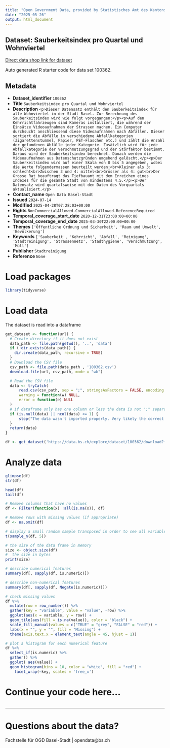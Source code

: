 ```yaml
---
title: "Open Government Data, provided by Statistisches Amt des Kantons Basel-Stadt - Fachstelle OGD"
date: "2025-05-26"
output: html_document
---
```


## Dataset: Sauberkeitsindex pro Quartal und Wohnviertel

[Direct data shop link for dataset](https://data.bs.ch/explore/dataset/100362)

Auto generated R starter code for data set 100362.

## Metadata

- **Dataset_identifier** `100362`
- **Title** `Sauberkeitsindex pro Quartal und Wohnviertel`
- **Description** `<p>Dieser Datensatz enthält den Sauberkeitsindex für alle Wohnviertel in der Stadt Basel. Zur Berechnung des Sauberkeitsindex wird wie folgt vorgegangen:</p><p>Auf den Kehrrichtfahrzeugen sind Kameras installiert, die während der Einsätze Videoaufnahmen der Strassen machen. Ein Computer durchsucht anschliessend diese Videoaufnahmen nach Abfällen. Dieser sortiert die Abfälle in verschiedene Abfallkategorien (Zigarettenstummel, Papier, PET-Flaschen etc.) und zählt die Anzahl der gefundenen Abfälle jeder Kategorie. Zusätzlich wird für jede Abfallkategorie der Verschmutzungsgrad und der Störfaktor bestimmt. Daraus wird der Sauberkeitsindex berechnet. Danach werden die Videoaufnahmen aus Datenschutzgründen umgehend gelöscht.</p><p>Der Sauberkeitsindex wird auf einer Skala von 0 bis 5 angegeben, wobei die Werte folgendermassen beurteilt werden:<br>Kleiner als 3: schlecht<br>Zwischen 3 und 4: mittel<br>Grösser als 4: gut<br>Der Grosse Rat beauftragt das Tiefbauamt mit dem Erreichen eines Indexes für die gesamte Stadt von mindestens 4.5.</p><p>Der Datensatz wird quartalsweise mit den Daten des Vorquartals aktualisiert.</p>`
- **Contact_name** `Open Data Basel-Stadt`
- **Issued** `2024-07-14`
- **Modified** `2025-04-28T07:28:03+00:00`
- **Rights** `NonCommercialAllowed-CommercialAllowed-ReferenceRequired`
- **Temporal_coverage_start_date** `2020-12-31T23:00:00+00:00`
- **Temporal_coverage_end_date** `2025-03-30T22:00:00+00:00`
- **Themes** `['Öffentliche Ordnung und Sicherheit', 'Raum und Umwelt', 'Bevölkerung']`
- **Keywords** `['Sauberkeit', 'Kehrricht', 'Abfall', 'Reinigung', 'Stadtreinigung', 'Strassennetz', 'Stadthygiene', 'Verschmutzung', 'Müll']`
- **Publisher** `Stadtreinigung`
- **Reference** `None`


# Load packages

```r

library(tidyverse)
```

# Load data

The dataset is read into a dataframe

```r
get_dataset <- function(url) {
  # Create directory if it does not exist
  data_path <- file.path(getwd(), '..', 'data')
  if (!dir.exists(data_path)) {
    dir.create(data_path, recursive = TRUE)
  }
  # Download the CSV file
  csv_path <- file.path(data_path , '100362.csv')
  download.file(url, csv_path, mode = "wb")

  # Read the CSV file
  data <- tryCatch(
      read.csv(csv_path, sep = ";", stringsAsFactors = FALSE, encoding = "UTF-8"),
      warning = function(w) NULL,
      error = function(e) NULL
  )
  # if dataframe only has one column or less the data is not ";" separated
  if (is.null(data) || ncol(data) <= 1) {
      stop("The data wasn't imported properly. Very likely the correct separator couldn't be found.\nPlease check the dataset manually and adjust the code.")
  }
  return(data)
}
```

```r

df <- get_dataset('https://data.bs.ch/explore/dataset/100362/download?format=csv&timezone=Europe%2FZurich')

```

# Analyze data

```r

glimpse(df)
str(df)

head(df)
tail(df)

```

```r
# Remove columns that have no values
df <- Filter(function(x) !all(is.na(x)), df)

# Remove rows with missing values (if appropriate)
df <- na.omit(df)
```

```r
# display a small random sample transposed in order to see all variables
t(sample_n(df, 5))
```

```r
# the size of the data frame in memory
size <- object.size(df)
#  the size in bytes
print(size)
```

```r
# describe numerical features
summary(df[, sapply(df, is.numeric)])
```

```r
# describe non-numerical features
summary(df[, sapply(df, Negate(is.numeric))])
```

```r
# check missing values
df %>%
  mutate(row = row_number()) %>%
  gather(key = "variable", value = "value", -row) %>%
  ggplot(aes(x = variable, y = row)) +
  geom_tile(aes(fill = is.na(value)), color = "black") +
  scale_fill_manual(values = c("TRUE" = "grey", "FALSE" = "red")) +
  labs(x = "", y = "", fill = "Missing") +
  theme(axis.text.x = element_text(angle = 45, hjust = 1))
```

```r
# plot a histogram for each numerical feature
df %>%
  select_if(is.numeric) %>%
  gather() %>%
  ggplot( aes(value)) +
  geom_histogram(bins = 10, color = "white", fill = "red") +
    facet_wrap(~key, scales = 'free_x')
```

# Continue your code here...

```r

```
------------------------------------------------------------------------

# Questions about the data?

Fachstelle für OGD Basel-Stadt | opendata@bs.ch
